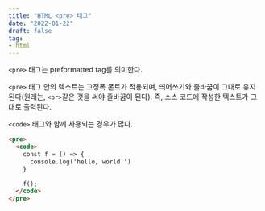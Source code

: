 ```yaml
---
title: "HTML <pre> 태그"
date: "2022-01-22"
draft: false
tag:
- html
---
```

`<pre>` 태그는 preformatted tag를 의미한다.

`<pre>` 태그 안의 텍스트는 고정폭 폰트가 적용되며, 띄어쓰기와 줄바꿈이 그대로 유지된다(원래는, `<br>`같은 것을 써야 줄바꿈이 된다).
즉, 소스 코드에 작성한 텍스트가 그대로 출력된다.

`<code>` 태그와 함께 사용되는 경우가 많다.

```html
<pre>
  <code>
    const f = () => {
      console.log('hello, world!')
    }

    f();
  </code>
</pre>
```